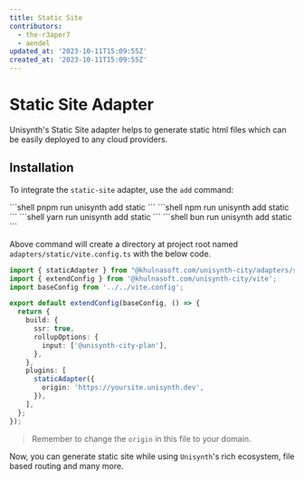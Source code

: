 ```yaml
---
title: Static Site
contributors:
  - the-r3aper7
  - aendel
updated_at: '2023-10-11T15:09:55Z'
created_at: '2023-10-11T15:09:55Z'
---
```



# Static Site Adapter

Unisynth's Static Site adapter helps to generate static html files which can be easily deployed to any cloud providers.

## Installation

To integrate the `static-site` adapter, use the `add` command:


<PackageManagerTabs>
<span q:slot="pnpm">
```shell
pnpm run unisynth add static
```
</span>
<span q:slot="npm">
```shell
npm run unisynth add static
```
</span>
<span q:slot="yarn">
```shell
yarn run unisynth add static
```
</span>
<span q:slot="bun">
```shell
bun run unisynth add static
```
</span>
</PackageManagerTabs>

Above command will create a directory at project root named `adapters/static/vite.config.ts` with the below code.

```ts title="adapters/static/vite.config.ts"
import { staticAdapter } from "@khulnasoft.com/unisynth-city/adapters/static/vite";
import { extendConfig } from '@khulnasoft.com/unisynth-city/vite';
import baseConfig from '../../vite.config';

export default extendConfig(baseConfig, () => {
  return {
    build: {
      ssr: true,
      rollupOptions: {
        input: ['@unisynth-city-plan'],
      },
    },
    plugins: [
      staticAdapter({
        origin: 'https://yoursite.unisynth.dev',
      }),
    ],
  };
});
```

> Remember to change the `origin` in this file to your domain.

Now, you can generate static site while using `Unisynth`'s rich ecosystem, file based routing and many more.
